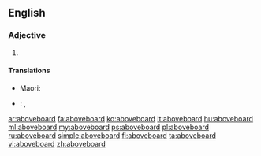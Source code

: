 ==English==

===Adjective===
{{en-adj|-}}

# {{alternate form of |above-board|lang=en}}


====Translations====
{{trans-top|straightforward, transparent}}
{{trans-mid}}
* Maori: {{t|mi|matanui}}
{{trans-bottom}}
{{checktrans-top|legitimate}}
* {{ttbc|es}}: {{t+|es|legítimo}}, {{t+|es|sincero}}
{{trans-mid}}
{{trans-bottom}}

[[ar:aboveboard]]
[[fa:aboveboard]]
[[ko:aboveboard]]
[[it:aboveboard]]
[[hu:aboveboard]]
[[ml:aboveboard]]
[[my:aboveboard]]
[[ps:aboveboard]]
[[pl:aboveboard]]
[[ru:aboveboard]]
[[simple:aboveboard]]
[[fi:aboveboard]]
[[ta:aboveboard]]
[[vi:aboveboard]]
[[zh:aboveboard]]